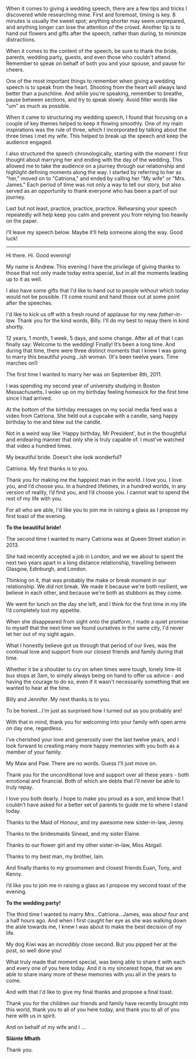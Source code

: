 
When it comes to giving a wedding speech, there are a few tips and tricks I discovered while researching mine. First and foremost, timing is key. 8 minutes is usually the sweet spot; anything shorter may seem unprepared, and anything longer can lose the attention of the crowd. Another tip is to hand out flowers and gifts after the speech, rather than during, to minimize distractions.


When it comes to the content of the speech, be sure to thank the bride, parents, wedding party, guests, and even those who couldn't attend. Remember to speak on behalf of both you and your spouse, and pause for cheers.


One of the most important things to remember when giving a wedding speech is to speak from the heart. Shooting from the heart will always land better than a punchline. And while you're speaking, remember to breathe, pause between sections, and try to speak slowly. Avoid filler words like "um" as much as possible.


When it came to structuring my wedding speech, I found that focusing on a couple of key themes helped to keep it flowing smoothly. One of my main inspirations was the rule of three, which I incorporated by talking about the three times I met my wife. This helped to break up the speech and keep the audience engaged. 


I also structured the speech chronologically, starting with the moment I first thought about marrying her and ending with the day of the wedding. This allowed me to take the audience on a journey through our relationship and highlight defining moments along the way. I started by referring to her as "her," moved on to "Catriona," and ended by calling her "My wife" or "Mrs. James." Each period of time was not only a way to tell our story, but also served as an opportunity to thank everyone who has been a part of our journey.


Last but not least, practice, practice, practice. Rehearsing your speech repeatedly will help keep you calm and prevent you from relying too heavily on the paper.


I’ll leave my speech below. Maybe it’ll help someone along the way. Good luck!


---


Hi there. Hi. Good evening!


My name is Andrew. This evening I have the privilege of giving thanks to those that not only made today extra special, but in all the moments leading up to it as well. 


I also have some gifts that I'd like to hand out to people without which today would not be possible. I'll come round and hand those out at some point after the speeches.


I'd like to kick us off with a fresh round of applause for my new _father-in-law._ Thank you for the kind words, Billy. I'll do my best to repay them in kind shortly.


12 years, 1 month, 1 week, 5 days, and some change. After all of that I can finally say: Welcome to the wedding! Finally! It’s been a long time. And during that time, there were three distinct moments that I knew I was going to marry this beautiful young...ish woman. (It's been twelve years. Time marches on!)


The first time I wanted to marry her was on September 8th, 2011. 


I was spending my second year of university studying in Boston Massachusetts. I woke up on my birthday feeling homesick for the first time since I had arrived. 


At the bottom of the birthday messages on my social media feed was a video from Catriona. She held out a cupcake with a candle, sang happy birthday to me and blew out the candle. 


Not in a weird way like 'Happy birthday, Mr President', but in the thoughtful and endearing manner that only she is truly capable of. I must’ve watched that video a hundred times.


My beautiful bride. Doesn't she look wonderful?


Catriona. My first thanks is to you. 


Thank you for making me the happiest man in the world. I love you. I love you, and I’d choose you. In a hundred lifetimes, in a hundred worlds, in any version of reality, I’d find you, and I’d choose you. I cannot wait to spend the rest of my life with you.


For all who are able, I'd like you to join me in raising a glass as I propose my first toast of the evening.


**To the beautiful bride!**


The second time I wanted to marry Catriona was at Queen Street station in 2013. 


She had recently accepted a job in London, and we we about to spent the next two years apart in a long distance relationship, travelling between Glasgow, Edinburgh, and London.


Thinking on it, that was probably the make or break moment in our relationship. We did not break. We made it because we're both resilient, we believe in each other, and because we're both as stubborn as they come.


We went for lunch on the day she left, and I think for the first time in my life I’d completely lost my appetite. 


When she disappeared from sight onto the platform, I made a quiet promise to myself that the next time we found ourselves in the same city, I'd never let her out of my sight again. 


What I honestly believe got us through that period of our lives, was the continual love and support from our closest friends and family during that time. 


Whether it be a shoulder to cry on when times were tough, lonely lime-lit bus stops at 3am, to simply always being on hand to offer us advice - and having the courage to do so, even if it wasn't necessarily something that we wanted to hear at the time.  


Billy and Jennifer. My next thanks is to you.


To be honest…I'm just as surprised how I turned out as you probably are! 


With that in mind, thank you for welcoming into your family with open arms on day one, regardless. 


I’ve cherished your love and generosity over the last twelve years, and I look forward to creating many more happy memories with you both as a member of your family.


My Maw and Paw. There are no words. Guess I'll just move on. 


Thank you for the unconditional love and support over all these years - both emotional and financial. Both of which are debts that I'll never be able to truly repay. 


I love you both dearly. I hope to make you proud as a son, and know that I couldn't have asked for a better set of parents to guide me to where I stand today.


Thanks to the Maid of Honour, and my awesome new sister-in-law, Jenny. 


Thanks to the bridesmaids Sinead, and my sister Elaine.


Thanks to our flower girl and my other sister-in-law, Miss Abigail.


Thanks to my best man, my brother, Iain. 


And finally thanks to my groomsmen and closest friends Euan, Tony, and Kenny. 


I’d like you to join me in raising a glass as I propose my second toast of the evening.


**To the wedding party!**


The third time I wanted to marry Mrs...Catriona…James, was about four and a half hours ago. And when I first caught her eye as she was walking down the aisle towards me, I knew I was about to make the best decision of my life. 


My dog Kiwi was an _incredibly_ close second. But you pipped her at the post, so well done you!


What truly made that moment special, was being able to share it with each and every one of you here today. And it is my sincerest hope, that we are able to share many more of these memories with you all in the years to come.


And with that I'd like to give my final thanks and propose a final toast. 


Thank you for the children our friends and family have recently brought into this world, thank you to all of you here today, and thank you to all of you here with us in spirit.


And on behalf of my wife and I …


**Slàinte Mhath**


Thank you.

